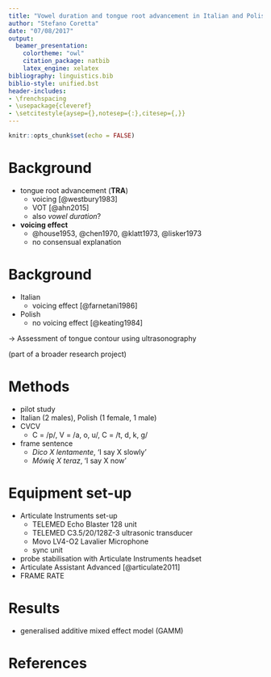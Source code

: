 ```yaml
---
title: "Vowel duration and tongue root advancement in Italian and Polish"
author: "Stefano Coretta"
date: "07/08/2017"
output:
  beamer_presentation:
    colortheme: "owl"
    citation_package: natbib
    latex_engine: xelatex
bibliography: linguistics.bib
biblio-style: unified.bst
header-includes:
- \frenchspacing
- \usepackage{cleveref}
- \setcitestyle{aysep={},notesep={:},citesep={,}}
---
```


```r
knitr::opts_chunk$set(echo = FALSE)
```

# Background

- tongue root advancement (**TRA**)
    - voicing [@westbury1983]
    - VOT [@ahn2015]
    - also *vowel duration*?
- **voicing effect**
    - @house1953, @chen1970, @klatt1973, @lisker1973
    - no consensual explanation

# Background

- Italian
    - voicing effect [@farnetani1986]
- Polish
    - no voicing effect [@keating1984]

→ Assessment of tongue contour using ultrasonography

(part of a broader research project)

# Methods

- pilot study
- Italian (2 males), Polish (1 female, 1 male)
-  C\textsubscript{1}V\textsubscript{1}C\textsubscript{2}V\textsubscript{2}
    - C\textsubscript{1} = /p/, V\textsubscript{1} = /a, o, u/, C\textsubscript{2} = /t, d, k, g/
- frame sentence
    - *Dico X lentamente*, 'I say X slowly'
    - *Mówię X teraz*, 'I say X now'

# Equipment set-up

- Articulate Instruments set-up
    - TELEMED Echo Blaster 128 unit
    - TELEMED C3.5/20/128Z-3 ultrasonic transducer
    - Movo LV4-O2 Lavalier Microphone
    - sync unit
- probe stabilisation with Articulate Instruments headset
- Articulate Assistant Advanced [@articulate2011]
- FRAME RATE

# Results

- generalised additive mixed effect model (GAMM)

# References
